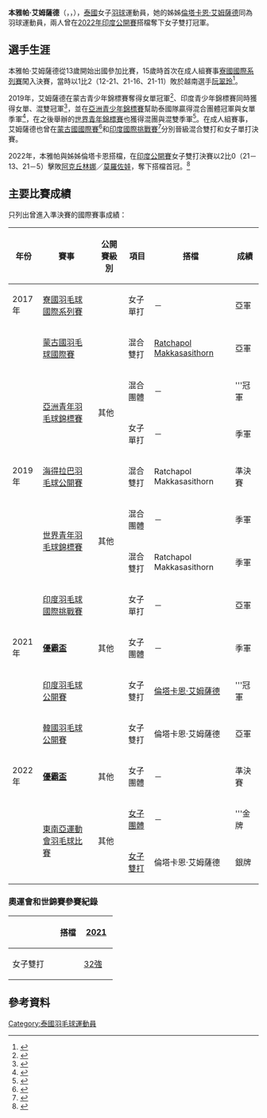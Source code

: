 {{noteTA|G1=Badminton}}
{{Infobox 羽球選手
| playername              = 本雅帕·艾姆薩德<br/>{{lang|th|เบญญาภา เอี่ยมสอาด}}<br/><small>({{lang|en|Benyapa Aimsaard}})</small>
| image                   = 
| size                    = 
| caption                 = 
| birth_name              = 
| date_of_birth           = {{birth date and age|2002|8|29}}<ref name="bio">{{cite web|url=https://bwf.tournamentsoftware.com/player-profile/6f79bfd7-d98b-45e1-a455-5366f83384b3/biography|title=Benyapa AIMSAARD - Biography|publisher=bwf.tournamentsoteware.com|accessdate=2021-02-07|language=en|archive-date=2021-02-07|archive-url=https://web.archive.org/web/20210207151302/https://bwf.tournamentsoftware.com/player-profile/6f79bfd7-d98b-45e1-a455-5366f83384b3/biography|dead-url=no}}</ref>
| place_of_birth          = 
| date_of_death           = 
| place_of_death          = 
| residence               = 
| height                  = 
| weight                  = 
| country                 = {{THA}}
| years_started           = 
| years_retired           = 
| intldebut               = 
| coach                   = 
| handedness              = 
| event                   = 女子單打、女子雙打、混合雙打
| highest_ranking         = 第79位（女單）
| date_of_highest_ranking = 2021年2月2日
| current_ranking         = 
| date_of_current_ranking = 
| played                  = 84勝–49負（女單）<br>33勝–38負（女雙）<br>25勝–11負（混雙）
| titles                  = 
| bwf_profile             = 6F79BFD7-D98B-45E1-A455-5366F83384B3
| bwf_id                  = 80871
| updated                 = 2021年2月6日
| medaltemplates          =
}}
{{MedalTableTop|width=286px}}
{{MedalSport | 女子[[羽球|羽球]]}}
{{MedalCountry | {{THA}}}}
{{MedalCompetition | [[尤伯杯|尤伯杯]]}}
{{MedalBronze | [[2020年優霸盃|2020年 奧胡斯]] | [[2020年優霸盃|女子團體]]}}
{{MedalBronze | [[2022年優霸盃|2022年 曼谷]] | [[2022年優霸盃|女子團體]]}}
{{MedalCompetition | [[東南亞運動會羽毛球比賽|東南亞運動會]]}}
{{MedalGold| [[2021年東南亞運動會羽毛球比賽|2021年 河內]] | [[2021年東南亞運動會羽毛球女子團體比賽|女子團體]]}}
{{MedalSilver| [[2021年東南亞運動會羽毛球比賽|2021年 河內]] | [[2021年東南亞運動會羽毛球女子雙打比賽|女子雙打]]}}
{{MedalCompetition | [[世界青年羽毛球錦標賽|世界青年羽毛球錦標賽]]}}
{{MedalBronze| [[2019年世界青年羽毛球錦標賽|2019年 喀山]] | 混合團體}}
{{MedalBronze| [[2019年世界青年羽毛球錦標賽|2019年 喀山]] | 混合雙打}}
{{MedalCompetition | [[亞洲青年羽毛球錦標賽|亞洲青年羽毛球錦標賽]]}}
{{MedalGold  | [[2019年亞洲青年羽毛球錦標賽|2019年 蘇州]] | 混合團體}}
{{MedalBronze| [[2019年亞洲青年羽毛球錦標賽|2019年 蘇州]] | 女子單打}}
{{MedalBottom}}
'''本雅帕·艾姆薩德'''（{{lang-th|เบญญาภา เอี่ยมสอาด}}，{{lang-en|Benyapa Aimsaard}}，{{bd|2002年|8月29日|||catIdx=Aimsaard}}），[[泰國|泰國]]女子[[羽球|羽球]]運動員，她的姊姊[[倫塔卡恩·艾姆薩德|倫塔卡恩·艾姆薩德]]同為羽球運動員，兩人曾在[[2022年印度羽毛球公開賽|2022年印度公開賽]]搭檔奪下女子雙打冠軍。

== 選手生涯 ==
本雅帕·艾姆薩德從13歲開始出國參加比賽，15歲時首次在成人組賽事[[2017年寮國羽毛球國際系列賽|寮國國際系列賽]]闖入決賽，當時以1比2（12-21、21-16、21-11）敗於越南選手[[阮翠玲|阮翠玲]]<ref>{{cite news|title=ไทยคว้าสองแชมป์ ชายเดี่ยว-หญิงคู่ BEER LAO International Series 2017|url=http://www.badmintonthai.or.th/news/508|website=badmintonthai.or.th|accessdate=2021-02-07|language=th|archive-date=2020-05-23|archive-url=https://web.archive.org/web/20200523133722/http://www.badmintonthai.or.th/news/508|dead-url=no}}</ref>。

2019年，艾姆薩德在蒙古青少年錦標賽奪得女單冠軍<ref>{{cite web|title=Results - Mongolia Junior International Series 2019|url=https://bwfbadminton.com/results/3569/mongolia-junior-international-series-2019/podium|website=bwfbadminton.com|accessdate=2021-02-07|language=en|archive-date=2021-02-07|archive-url=https://web.archive.org/web/20210207042001/https://bwfbadminton.com/results/3569/mongolia-junior-international-series-2019/podium|dead-url=no}}</ref>、印度青少年錦標賽同時獲得女單、混雙冠軍<ref>{{cite news|title=นักแบดฯ ดาวรุ่งไทยฟอร์หรู ผงาดซิว 2 แชมป์ขนไก่ที่อินเดีย|url=https://www.thairath.co.th/sport/others/1651001|newspaper=[[泰國日報|泰國日報]]|date=2019-09-02|accessdate=2021-02-07|language=th|archive-date=2020-08-05|archive-url=https://web.archive.org/web/20200805231529/https://www.thairath.co.th/sport/others/1651001|dead-url=no}}</ref>，並在[[2019年亞洲青年羽毛球錦標賽|亞洲青少年錦標賽]]幫助泰國隊贏得混合團體冠軍與女單季軍<ref>{{cite news|title=THAILAND CROWNED NEW BADMINTON ASIA JUNIOR MIXED TEAM CHAMPIONS|url=https://www.badmintonasia.org/updates/news/thailand-crowned-new-badminton-asia-junior-mixed-team-champions|publisher=[[亞洲羽毛球聯合會|亞洲羽毛球聯合會]]|date=2019-07-23|accessdate=2021-02-07|language=en|archive-date=2020-08-14|archive-url=https://web.archive.org/web/20200814224714/https://badmintonasia.org/updates/news/thailand-crowned-new-badminton-asia-junior-mixed-team-champions|dead-url=no}}</ref>，在之後舉辦的[[2019年世界青年羽毛球錦標賽|世界青年錦標賽]]也獲得混團與混雙季軍<ref>{{cite news|title="รัชพล-เบญญาภา" คว้าเหรียญทองแดง ศึกเยาวชนชิงแชมป์โลก|url=http://www.badmintonthai.or.th/news/1373|website=badmintonthai.or.th|accessdate=2021-02-07|language=th|archive-date=2020-05-23|archive-url=https://web.archive.org/web/20200523141308/http://www.badmintonthai.or.th/news/1373|dead-url=no}}</ref>。在成人組賽事，艾姆薩德也曾在[[2019年蒙古國羽毛球國際賽|蒙古國國際賽]]<ref>{{cite web|title=Results - Mongolia International Challenge 2019|url=https://bwfbadminton.com/results/3570/mongolia-international-challenge-2019/podium|website=bwfbadminton.com|accessdate=2021-02-07|language=en|archive-date=2021-02-14|archive-url=https://web.archive.org/web/20210214113633/https://bwfbadminton.com/results/3570/mongolia-international-challenge-2019/podium|dead-url=no}}</ref>和[[2019年印度羽毛球國際挑戰賽|印度國際挑戰賽]]<ref>{{cite news|title=India International Challenge Finals: Xiaodong triumphs, Porntip in class of her own|url=https://sportstar.thehindu.com/badminton/india-international-challenge-badminton-mumbai-xiaodong-sheng-porntip-buranaprasertsuk-manu-attri-sumeeth-reddy/article30069556.ece|newspaper=[[印度報|印度報]]|date=2019-11-24|accessdate=2021-02-07|language=en|archive-date=2020-10-25|archive-url=https://web.archive.org/web/20201025051009/https://sportstar.thehindu.com/badminton/india-international-challenge-badminton-mumbai-xiaodong-sheng-porntip-buranaprasertsuk-manu-attri-sumeeth-reddy/article30069556.ece|dead-url=no}}</ref>分別晉級混合雙打和女子單打決賽。

2022年，本雅帕與姊姊倫塔卡恩搭檔，在[[2022年印度羽毛球公開賽|印度公開賽]]女子雙打決賽以2比0（21－13、21－5）擊敗[[安娜斯塔西亞·阿克丘林娜|阿克丘林娜]]／[[奧爾佳·莫羅佐娃|莫羅佐娃]]，奪下搭檔首冠。<ref>{{cite news |title=Thai sister shuttlers win women's doubles at India Open |url=https://www.bangkokpost.com/sports/2248291/thai-sister-shuttlers-win-womens-doubles-at-india-open |publisher=[[曼谷郵報|曼谷郵報]] |date=2022-01-16 |accessdate=2022-01-08 |language=en |archiveurl= |archivedate= |deadurl=no }}</ref>

==主要比賽成績==
只列出曾進入準決賽的國際賽事成績：
{| class=wikitable style="text-align:center; font-size:small;" 
!width="50"|年份
!width="190"|賽事
!width="80"|公開賽級別
!width="60"|項目
!width="180"|搭檔
!width="50"|成績
|-
!rowspan="1"|2017年
|[[2017年寮國羽毛球國際系列賽|寮國羽毛球國際系列賽]]
|{{BWFIS}}
|女子單打
|－
|bgcolor="silver"|亞軍
|-
!rowspan="7"|2019年
|[[2019年蒙古國羽毛球國際賽|蒙古國羽毛球國際賽]]
|{{BWFIC}}
|混合雙打
|[[Ratchapol_Makkasasithorn|Ratchapol Makkasasithorn]]
|bgcolor="silver"|亞軍
|-
|rowspan="2"|[[2019年亞洲青年羽毛球錦標賽|亞洲青年羽毛球錦標賽]]
|rowspan="2"|其他
|混合團體
|－
|bgcolor="gold"|'''冠軍
|-
|女子單打
|－
|bgcolor="#b8860b"|季軍
|-
|[[2019年海得拉巴羽毛球公開賽|海得拉巴羽毛球公開賽]]
|{{BWF100}}
|混合雙打
|Ratchapol Makkasasithorn
|bgcolor="#b8860b"|準決賽
|-
|rowspan="2"|[[2019年世界青年羽毛球錦標賽|世界青年羽毛球錦標賽]]
|rowspan="2"|其他
|混合團體
|－
|bgcolor="#b8860b"|季軍
|-
|混合雙打
|Ratchapol Makkasasithorn
|bgcolor="#b8860b"|季軍
|-
|[[2019年印度羽毛球國際挑戰賽|印度羽毛球國際挑戰賽]]
|{{BWFIC}}
|女子單打
|－
|bgcolor="silver"|亞軍
|-
!rowspan="1"|2021年
|'''[[2020年優霸盃|優霸盃]]'''
|其他
|女子團體
|－
|bgcolor="#b8860b"|季軍
|-
!rowspan="5"|2022年
|[[2022年印度羽毛球公開賽|印度羽毛球公開賽]]
|{{BWF500}}
|女子雙打
|[[倫塔卡恩·艾姆薩德|倫塔卡恩·艾姆薩德]]
|bgcolor="gold"|'''冠軍
|-
|[[2022年韓國羽毛球公開賽|韓國羽毛球公開賽]]
|{{BWF500}}
|女子雙打
|倫塔卡恩·艾姆薩德
|bgcolor="silver"|亞軍
|-
|'''[[2022年優霸盃|優霸盃]]'''
|其他
|女子團體
|－
|bgcolor="#b8860b"|準決賽
|-
|rowspan="2"|[[2021年東南亞運動會羽毛球比賽|東南亞運動會羽毛球比賽]]
|rowspan="2"|其他
|[[2021年東南亞運動會羽毛球女子團體比賽|女子團體]]
|－
|bgcolor="gold"|'''金牌
|-
|[[2021年東南亞運動會羽毛球女子雙打比賽|女子雙打]]
|倫塔卡恩·艾姆薩德
|bgcolor="silver"|銀牌
|}
{{BWF賽事級別索引}}

===奧運會和世錦賽參賽紀錄===
{| class=wikitable style="text-align:center; font-size:small;" 
!
!搭檔
!width="50"|[[2021年世界羽毛球錦標賽|2021]]
|-
!width="80"|女子雙打
|align="left"|{{nowrap|[[倫塔卡恩·艾姆薩德|倫塔卡恩·艾姆薩德]]}}
|[[2021年世界羽毛球錦標賽女子雙打項目|32強]]
|}

== 參考資料 ==
{{Reflist}}

{{portal bar|border=no|泰國|羽毛球|人物}}

{{DEFAULTSORT:Aimsaard, Benyapa}}
[[Category:泰國羽毛球運動員|Category:泰國羽毛球運動員]]